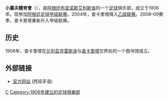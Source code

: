 {{noteTA
|G1=南美球會
|G2=足球
|T=zh-hans:查卡里塔青年竞技俱乐部; zh-hk:小農夫體育會;
|1=zh-hans:查卡里塔青年竞技俱乐部; zh-hk:小農夫體育會;
|2=zh-hans:查卡里塔; zh-hk:小農夫;
}}
{{Football club infobox
| clubname  = 小農夫 <br /> ''Chacarita''
| image     = [[File:CA_Chacarita_Juniors.svg|180px]]
| fullname  = 查卡里塔青年竞技俱乐部
| nickname  = ''Los Funebreros''、''Tricolor''
| founded   = 1906年5月1日
| ground    = [[查卡里塔青年体育场|查卡里塔青年体育场]]<br />（Estadio Chacarita Juniors）
| city      = [[阿根廷|阿根廷]]，[[布宜诺斯艾利斯省|布宜诺斯艾利斯省]]<br />[[General_San_Martín_Partido|圣马丁]]，[[Villa_Maipú|Villa Maipú]]
| capacity  = 24,300
| chairman  = Héctor López
| manager   = [[Walter_Coyette|Walter Coyette]]
| league    = [[阿根廷足球乙級聯賽|阿根廷足球乙級聯賽]]
| season    = 2017–18
| position  = 阿甲，第 26 位（降級）
|pattern_la1      = _chaca1718h
|pattern_b1       = _chaca1718h
|pattern_ra1      = _chaca1718h
|pattern_sh1      = _chaca1617h
|pattern_so1      = _chaca1617h
|leftarm1         = 000000
|body1            = FFFFFF
|rightarm1        = 000000
|shorts1          = 000000
|socks1           = 000000
|pattern_la2      = _blackborder
|pattern_b2       = _chaca1617a
|pattern_ra2      = _blackborder
|pattern_sh2      = _chaca1617a
|pattern_so2      = _aaaj1617a
|leftarm2         = FFFFFF
|body2            = FFFFFF
|rightarm2        = FFFFFF
|shorts2          = FFFFFF
|socks2           = FFFFFF
}}
'''小農夫體育會'''（{{lang-es|'''Club Atlético Chacarita Juniors'''}}），是[[阿根廷|阿根廷]][[布宜诺斯艾利斯省|布宜诺斯艾利斯省]]的一个[[足球|足球]]俱乐部，成立于1906年。现参加[[阿根廷足球甲级联赛|阿根廷足球甲级联赛]]。2004年，查卡里塔降入[[阿根廷足球乙级联赛|乙级联赛]]。2008–09赛季，查卡里塔重新升入甲级联赛。

== 历史 ==
1906年，查卡里塔在[[比利亚克雷斯波|比利亚克雷斯波]]与[[查卡里塔|查卡里塔]]交界处的一个图书馆成立。

== 外部链接 ==
* [http://www.chacaritajuniors.org.ar/ 官方网站] {{Wayback|url=http://www.chacaritajuniors.org.ar/ |date=20171221183620 }} (西班牙语)

{{fb start}}
{{阿根廷足球甲级联赛}}
{{fb end}}

[[Category:阿根廷足球會|C]]
[[Category:1906年建立的足球俱樂部|Category:1906年建立的足球俱樂部]]